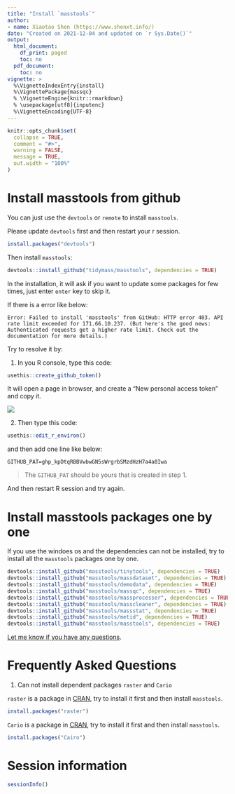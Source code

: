 ```yaml
---
title: "Install `masstools`"
author:
- name: Xiaotao Shen (https://www.shenxt.info/)
date: "Created on 2021-12-04 and updated on `r Sys.Date()`"
output:
  html_document:
    df_print: paged
    toc: no
  pdf_document:
    toc: no
vignette: >
  %\VignetteIndexEntry{install}
  %\VignettePackage{massqc}
  % \VignetteEngine{knitr::rmarkdown}
  % \usepackage[utf8]{inputenc}
  %\VignetteEncoding{UTF-8}
---
```


```r
knitr::opts_chunk$set(
  collapse = TRUE,
  comment = "#>",
  warning = FALSE,
  message = TRUE,
  out.width = "100%"
)
```

# **Install masstools from github**

You can just use the `devtools` or `remote` to install `masstools`. 

Please update `devtools` first and then restart your r session.

```r
install.packages("devtools")
```

Then install `masstools`:

```r
devtools::install_github("tidymass/masstools", dependencies = TRUE)
```

In the installation, it will ask if you want to update some packages for few times, just enter `enter` key to skip it.

If there is a error like below:

```
Error: Failed to install 'masstools' from GitHub: HTTP error 403. API rate limit exceeded for 171.66.10.237. (But here's the good news: Authenticated requests get a higher rate limit. Check out the documentation for more details.)
```

Try to resolve it by:

1. In you R console, type this code:

```r
usethis::create_github_token()
```

It will open a page in browser, and create a "New personal access token" and copy it.

![](../man/figures/Screen-Shot-2021-12-24-at-9.28.18-PM.png)

2. Then type this code:

```r
usethis::edit_r_environ()
```

and then add one line like below:

```
GITHUB_PAT=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
```
> The `GITHUB_PAT` should be yours that is created in step 1.

And then restart R session and try again.


# **Install masstools packages one by one**

If you use the windoes os and the dependencies can not be installed, try to install all the `masstools` packages one by one.

```r
devtools::install_github("masstools/tinytools", dependencies = TRUE)
devtools::install_github("masstools/massdataset", dependencies = TRUE)
devtools::install_github("masstools/demodata", dependencies = TRUE)
devtools::install_github("masstools/massqc", dependencies = TRUE)
devtools::install_github("masstools/massprocesser", dependencies = TRUE)
devtools::install_github("masstools/masscleaner", dependencies = TRUE)
devtools::install_github("masstools/massstat", dependencies = TRUE)
devtools::install_github("masstools/metid", dependencies = TRUE)
devtools::install_github("masstools/masstools", dependencies = TRUE)
```

[Let me know if you have any questions](shenxt1990@outlook.com).


# **Frequently Asked Questions**

1. Can not install dependent packages `raster` and `Cario`

`raster` is a package in [CRAN](https://cran.r-project.org/web/packages/raster/index.html), try to install it first and then install `masstools`.

```r
install.packages("raster")
```


`Cario` is a package in [CRAN](https://cran.r-project.org/web/packages/Cairo/index.html), try to install it first and then install `masstools`.

```r
install.packages("Cairo")
```

# **Session information**

```r
sessionInfo()
```


